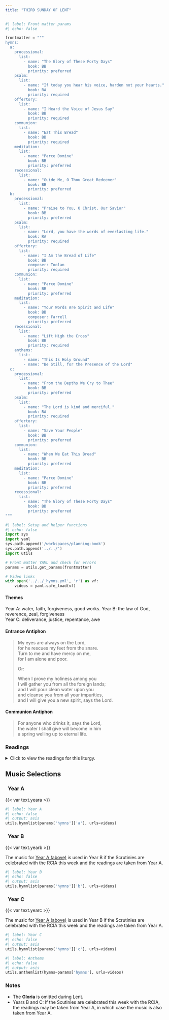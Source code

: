 ```yaml
---
title: "THIRD SUNDAY OF LENT"
---
```


```python
#| label: Front matter params
#| echo: false

frontmatter = """
hymns:
  a:
    processional:
      list:
        - name: "The Glory of These Forty Days"
          book: BB
          priority: preferred
    psalm:
      list:
        - name: "If today you hear his voice, harden not your hearts."
          book: RA
          priority: required
    offertory:
      list:
        - name: "I Heard the Voice of Jesus Say"
          book: BB
          priority: required
    communion:
      list:
        - name: "Eat This Bread"
          book: BB
          priority: required
    meditation:
      list:
        - name: "Parce Domine"
          book: BB
          priority: preferred
    recessional:
      list:
        - name: "Guide Me, O Thou Great Redeemer"
          book: BB
          priority: preferred
  b:
    processional:
      list:
        - name: "Praise to You, O Christ, Our Savior"
          book: BB
          priority: preferred
    psalm:
      list:
        - name: "Lord, you have the words of everlasting life."
          book: RA
          priority: required
    offertory:
      list:
        - name: "I Am the Bread of Life"
          book: BB
          composer: Toolan
          priority: required
    communion:
      list:
        - name: "Parce Domine"
          book: BB
          priority: preferred
    meditation:
      list:
        - name: "Your Words Are Spirit and Life"
          book: BB
          composer: Farrell
          priority: preferred
    recessional:
      list:
        - name: "Lift High the Cross"
          book: BB
          priority: required
    anthems:
      list:
        - name: "This Is Holy Ground"
        - name: "Be Still, for the Presence of the Lord"
  c:
    processional:
      list:
        - name: "From the Depths We Cry to Thee"
          book: BB
          priority: preferred
    psalm:
      list:
        - name: "The Lord is kind and merciful."
          book: RA
          priority: required
    offertory:
      list:
        - name: "Save Your People"
          book: BB
          priority: preferred
    communion:
      list:
        - name: "When We Eat This Bread"
          book: BB
          priority: preferred
    meditation:
      list:
        - name: "Parce Domine"
          book: BB
          priority: preferred
    recessional:
      list:
        - name: "The Glory of These Forty Days"
          book: BB
          priority: preferred
"""
```

```python
#| label: Setup and helper functions
#| echo: false
import sys
import yaml
sys.path.append('/workspaces/planning-book')
sys.path.append('../../')
import utils

# Front matter YAML and check for errors
params = utils.get_params(frontmatter)

# Video links
with open('../../_hymns.yml', 'r') as vf:
    videos = yaml.safe_load(vf)
```

:::  {.red}
#### **Themes**
:::

[Year A:]{.red} water, faith, forgiveness, good works. 
[Year B:]{.red} the law of God, reverence, zeal, forgiveness  
[Year C:]{.red} deliverance, justice, repentance, awe

:::  {.red}
#### **Entrance Antiphon**
:::

> My eyes are always on the Lord,  
> for he rescues my feet from the snare.  
> Turn to me and have mercy on me,  
> for I am alone and poor.  
>  
> [Or:]{.red}  
>  
> When I prove my holiness among you  
> I will gather you from all the foreign lands;  
> and I will pour clean water upon you  
> and cleanse you from all your impurities,  
> and I will give you a new spirit, says the Lord.

:::  {.red}
#### **Communion Antiphon**
:::

> For anyone who drinks it, says the Lord,  
> the water I shall give will become in him  
> a spring welling up to eternal life.

:::: {.content-visible when-format="html"}
::: {.red}
### Readings
:::

<details>
  <summary>Click to view the readings for this liturgy.</summary>

::: {.red}
### &nbsp; Year A

#### First Reading [Exodus 17:3-7]{style="float:right" .small}
:::

In those days, in their thirst for water,  
the people grumbled against Moses,  
saying, “Why did you ever make us leave Egypt?  
Was it just to have us die here of thirst  
with our children and our livestock?”  
So Moses cried out to the LORD,  
“What shall I do with this people?  
a little more and they will stone me!”  
The LORD answered Moses,  
“Go over there in front of the people,  
along with some of the elders of Israel,  
holding in your hand, as you go,  
the staff with which you struck the river. 
I will be standing there in front of you on the rock in Horeb.  
Strike the rock, and the water will flow from it  
for the people to drink.”  
This Moses did, in the presence of the elders of Israel.  
The place was called Massah and Meribah,  
because the Israelites quarreled there  
and tested the LORD, saying,  
“Is the LORD in our midst or not?”  

***

::: {.red}
#### Responsorial Psalm [Psalm 95:1-2, 6-7, 8-9]{style="float:right" .small}
:::

**[℟.]{.red}** **If today you hear his voice, harden not your hearts.**  

Come, let us sing joyfully to the LORD;  
&emsp; let us acclaim the Rock of our salvation.  
Let us come into his presence with thanksgiving;  
&emsp; let us joyfully sing psalms to him. **[℟.]{.red}**  

Come, let us bow down in worship;  
&emsp; let us kneel before the LORD who made us.  
For he is our God,  
&emsp; and we are the people he shepherds, the flock he guides. **[℟.]{.red}**  

Oh, that today you would hear his voice:  
&emsp; “Harden not your hearts as at Meribah,  
&emsp; as in the day of Massah in the desert,  
Where your fathers tempted me;  
&emsp; they tested me though they had seen my works.” **[℟.]{.red}**  

***

::: {.red}
#### Second Reading [Romans 5:1-2, 5-8]{style="float:right" .small}
:::

Brothers and sisters:  
Since we have been justified by faith,  
we have peace with God through our Lord Jesus Christ,  
through whom we have gained access by faith  
to this grace in which we stand,  
and we boast in hope of the glory of God.  

And hope does not disappoint,  
because the love of God has been poured out into our hearts  
through the Holy Spirit who has been given to us.  
For Christ, while we were still helpless,  
died at the appointed time for the ungodly.  
Indeed, only with difficulty does one die for a just person,  
though perhaps for a good person one might even find courage to die.  
But God proves his love for us  
in that while we were still sinners Christ died for us.  

***

::: {.red}
#### Gospel Acclamation [John 4:42, 15]{style="float:right" .small}
:::

**[℟.]{.red}** **Praise to you, Lord Jesus Christ, king of endless glory.**  
Lord, you are truly the Savior of the world;  
give me living water, that I may never thirst again. **[℟.]{.red}**

***

::: {.red}
#### Gospel [John 4:5-42 or 4:5-15, 19b-26, 39a, 40-42]{style="float:right" .small}
:::

Jesus came to a town of Samaria called Sychar,  
near the plot of land that Jacob had given to his son Joseph.  
Jacob’s well was there.  
Jesus, tired from his journey, sat down there at the well.  
It was about noon.  

A woman of Samaria came to draw water.  
Jesus said to her,  
“Give me a drink.”  
His disciples had gone into the town to buy food.  
The Samaritan woman said to him,  
“How can you, a Jew, ask me, a Samaritan woman, for a drink?”  
—For Jews use nothing in common with Samaritans.—  
Jesus answered and said to her,  
“If you knew the gift of God  
and who is saying to you, ‘Give me a drink,‘  
you would have asked him  
and he would have given you living water.”  
The woman said to him,  
“Sir, you do not even have a bucket and the cistern is deep;  
where then can you get this living water?  
Are you greater than our father Jacob,  
who gave us this cistern and drank from it himself  
with his children and his flocks?”  
Jesus answered and said to her,  
“Everyone who drinks this water will be thirsty again;  
but whoever drinks the water I shall give will never thirst;  
the water I shall give will become in him  
a spring of water welling up to eternal life.”  
The woman said to him,  
“Sir, give me this water, so that I may not be thirsty  
or have to keep coming here to draw water.”  

Jesus said to her,  
“Go call your husband and come back.”  
The woman answered and said to him,  
“I do not have a husband.”  
Jesus answered her,  
“You are right in saying, ‘I do not have a husband.’  
For you have had five husbands,  
and the one you have now is not your husband.  
What you have said is true.”  
The woman said to him,  
“Sir, I can see that you are a prophet.  
Our ancestors worshiped on this mountain;   
but you people say that the place to worship is in Jerusalem.”  
Jesus said to her,  
“Believe me, woman, the hour is coming  
when you will worship the Father  
neither on this mountain nor in Jerusalem.  
You people worship what you do not understand;  
we worship what we understand,  
because salvation is from the Jews.  
But the hour is coming, and is now here,  
when true worshipers will worship the Father in Spirit and truth;  
and indeed the Father seeks such people to worship him.  
God is Spirit, and those who worship him  
must worship in Spirit and truth.”  
The woman said to him,  
“I know that the Messiah is coming, the one called the Christ;  
when he comes, he will tell us everything.”  
Jesus said to her,  
“I am he, the one speaking with you.”  

At that moment his disciples returned,  
and were amazed that he was talking with a woman,  
but still no one said, “What are you looking for?”  
or “Why are you talking with her?”  
The woman left her water jar  
and went into the town and said to the people,  
“Come see a man who told me everything I have done.  
Could he possibly be the Christ?”  
They went out of the town and came to him.  
Meanwhile, the disciples urged him, “Rabbi, eat.”  
But he said to them,  
“I have food to eat of which you do not know.”  
So the disciples said to one another,  
“Could someone have brought him something to eat?”  
Jesus said to them,  
“My food is to do the will of the one who sent me  
and to finish his work.  
Do you not say, ‘In four months the harvest will be here’?  
I tell you, look up and see the fields ripe for the harvest.  
The reaper is already receiving payment  
and gathering crops for eternal life,  
so that the sower and reaper can rejoice together.  
For here the saying is verified that ‘One sows and another reaps.’  
I sent you to reap what you have not worked for;  
others have done the work,  
and you are sharing the fruits of their work.”  

Many of the Samaritans of that town began to believe in him  
because of the word of the woman who testified,  
“He told me everything I have done.”  
When the Samaritans came to him,  

they invited him to stay with them;   
and he stayed there two days.  
Many more began to believe in him because of his word,  
and they said to the woman,  
“We no longer believe because of your word;  
for we have heard for ourselves,  
and we know that this is truly the savior of the world.”  

[Or:]{.red}

Jesus came to a town of Samaria called Sychar,  
near the plot of land that Jacob had given to his son Joseph.  
Jacob’s well was there.  
Jesus, tired from his journey, sat down there at the well.  
It was about noon.  

A woman of Samaria came to draw water.  
Jesus said to her,  
“Give me a drink.”  
His disciples had gone into the town to buy food.  
The Samaritan woman said to him,  
“How can you, a Jew, ask me, a Samaritan woman, for a drink?”  
—For Jews use nothing in common with Samaritans.—  
Jesus answered and said to her,  
“If you knew the gift of God  
and who is saying to you, ‘Give me a drink,‘  
you would have asked him  
and he would have given you living water.”  
The woman said to him,  
“Sir, you do not even have a bucket and the cistern is deep;  
where then can you get this living water?  
Are you greater than our father Jacob,  
who gave us this cistern and drank from it himself  
with his children and his flocks?”  
Jesus answered and said to her,  
“Everyone who drinks this water will be thirsty again;  
but whoever drinks the water I shall give will never thirst;  
the water I shall give will become in him  
a spring of water welling up to eternal life.”  
The woman said to him,  
“Sir, give me this water, so that I may not be thirsty  
or have to keep coming here to draw water.  

“I can see that you are a prophet.  
Our ancestors worshiped on this mountain;  
but you people say that the place to worship is in Jerusalem.”  
Jesus said to her,  
“Believe me, woman, the hour is coming  
when you will worship the Father  
neither on this mountain nor in Jerusalem.  
You people worship what you do not understand;  
we worship what we understand,  
because salvation is from the Jews.  
But the hour is coming, and is now here,  
when true worshipers will worship the Father in Spirit and truth;  
and indeed the Father seeks such people to worship him.  
God is Spirit, and those who worship him  
must worship in Spirit and truth.”  
The woman said to him,  
“I know that the Messiah is coming, the one called the Christ;  
when he comes, he will tell us everything.”  
Jesus said to her,  
“I am he, the one who is speaking with you.”  

Many of the Samaritans of that town began to believe in him.  
When the Samaritans came to him,  
they invited him to stay with them;   
and he stayed there two days.  
Many more began to believe in him because of his word,  
and they said to the woman,  
“We no longer believe because of your word;  
for we have heard for ourselves,  
and we know that this is truly the savior of the world.”  

::: {.centered}
{{< var symbols.cross >}} &nbsp; {{< var symbols.cross >}} &nbsp; {{< var symbols.cross >}}
:::

::: {.red}
### &nbsp; Year B

[If the Scrutinies are celebrated with the RCIA this week, the readings are taken from [Year A above](#year-a).]{.red}

#### First Reading [Exodus 20:1-17 or 20:1-3, 7-8, 12-17]{style="float:right" .small}
:::

In those days, God delivered all these commandments:  
“I, the LORD, am your God,  
who brought you out of the land of Egypt, that place of slavery.  
You shall not have other gods besides me.  
You shall not carve idols for yourselves  
in the shape of anything in the sky above  
or on the earth below or in the waters beneath the earth;  
you shall not bow down before them or worship them.  
For I, the LORD, your God, am a jealous God,  
inflicting punishment for their fathers’ wickedness  
on the children of those who hate me,  
down to the third and fourth generation;  
but bestowing mercy down to the thousandth generation  
on the children of those who love me and keep my commandments.  

“You shall not take the name of the LORD, your God, in vain.  
For the LORD will not leave unpunished  
the one who takes his name in vain.  

“Remember to keep holy the sabbath day.  
Six days you may labor and do all your work,  
but the seventh day is the sabbath of the LORD, your God.  
No work may be done then either by you, or your son or daughter,  
or your male or female slave, or your beast,  
or by the alien who lives with you.  
In six days the LORD made the heavens and the earth,  
the sea and all that is in them;  
but on the seventh day he rested.  
That is why the LORD has blessed the sabbath day and made it holy.

“Honor your father and your mother,  
that you may have a long life in the land  
which the LORD, your God, is giving you.  
You shall not kill.  
You shall not commit adultery.  
You shall not steal.  
You shall not bear false witness against your neighbor.  
You shall not covet your neighbor’s house.  
You shall not covet your neighbor’s wife,  
nor his male or female slave, nor his ox or ass,  
nor anything else that belongs to him.”

[Or:]{.red}

In those days, God delivered all these commandments:  
“I, the LORD am your God,  
who brought you out of the land of Egypt, that place of slavery.  
You shall not have other gods besides me.  

“You shall not take the name of the LORD, your God, in vain.  
For the LORD will not leave unpunished  
the one who takes his name in vain.  

“Remember to keep holy the sabbath day.  
Honor your father and your mother,  
that you may have a long life in the land  
which the Lord, your God, is giving you.  
You shall not kill.  
You shall not commit adultery.  
You shall not steal.  
You shall not bear false witness against your neighbor.  
You shall not covet your neighbor’s house.  
You shall not covet your neighbor’s wife,  
nor his male or female slave, nor his ox or ass,  
nor anything else that belongs to him.”

***

::: {.red}
#### Responsorial Psalm [John 6:68c; Psalm 19:8, 9, 10, 11]{style="float:right" .small}
:::

**[℟.]{.red}** **Lord, you have the words of everlasting life.**  

The law of the LORD is perfect,  
&emsp; refreshing the soul;  
The decree of the LORD is trustworthy,  
&emsp; giving wisdom to the simple. **[℟.]{.red}**  

The precepts of the LORD are right,  
&emsp; rejoicing the heart;  
the command of the LORD is clear,  
&emsp; enlightening the eye. **[℟.]{.red}**  

The fear of the LORD is pure,  
&emsp; enduring forever;  
the ordinances of the LORD are true,  
&emsp; all of them just. **[℟.]{.red}**  

They are more precious than gold,  
&emsp; than a heap of purest gold;  
sweeter also than syrup  
&emsp; or honey from the comb. **[℟.]{.red}**  

***

::: {.red}
#### Second Reading [1 Corinthians 1:22-25]{style="float:right" .small}
:::

Brothers and sisters:  
Jews demand signs and Greeks look for wisdom,  
but we proclaim Christ crucified,  
a stumbling block to Jews and foolishness to Gentiles,  
but to those who are called, Jews and Greeks alike,  
Christ the power of God and the wisdom of God.  
For the foolishness of God is wiser than human wisdom,  
and the weakness of God is stronger than human strength.  

***

::: {.red}
#### Gospel Acclamation [John 3:16]{style="float:right" .small}
:::

**[℟.]{.red}** **Praise to you, Lord Jesus Christ, king of endless glory.**  
God so loved the world that he gave his only Son,  
so that everyone who believes in him might have eternal life. **[℟.]{.red}**  

***

::: {.red}
#### Gospel [John 2:13-25]{style="float:right" .small}
:::

Since the Passover of the Jews was near,  
Jesus went up to Jerusalem.  
He found in the temple area those who sold oxen, sheep, and doves,  
as well as the money changers seated there.  
He made a whip out of cords  
and drove them all out of the temple area, with the sheep and oxen,  
and spilled the coins of the money changers  
and overturned their tables,  
and to those who sold doves he said,  
“Take these out of here,  
and stop making my Father’s house a marketplace.”  
His disciples recalled the words of Scripture,  
*Zeal for your house will consume me.*  
At this the Jews answered and said to him,  
“What sign can you show us for doing this?”  
Jesus answered and said to them,  
“Destroy this temple and in three days I will raise it up.”  
The Jews said,  
“This temple has been under construction for forty-six years,  
and you will raise it up in three days?”  
But he was speaking about the temple of his body.  
Therefore, when he was raised from the dead,  
his disciples remembered that he had said this,  
and they came to believe the Scripture  
and the word Jesus had spoken.  

While he was in Jerusalem for the feast of Passover,  
many began to believe in his name  
when they saw the signs he was doing.  
But Jesus would not trust himself to them because he knew them all,  
and did not need anyone to testify about human nature.  
He himself understood it well.  

::: {.centered}
{{< var symbols.cross >}} &nbsp; {{< var symbols.cross >}} &nbsp; {{< var symbols.cross >}}
:::

::: {.red}
### &nbsp; Year C

[If the Scrutinies are celebrated with the RCIA this week, the readings are taken from [Year A above](#year-a).]{.red}

#### First Reading [Exodus 3:1-8a, 13-15]{style="float:right" .small}
:::

Moses was tending the flock of his father-in-law Jethro,  
the priest of Midian.  
Leading the flock across the desert, he came to Horeb,  
the mountain of God.  
There an angel of the LORD appeared to Moses in fire  
flaming out of a bush.  
As he looked on, he was surprised to see that the bush,  
though on fire, was not consumed.  
So Moses decided,  
“I must go over to look at this remarkable sight,  
and see why the bush is not burned.”  

When the LORD saw him coming over to look at it more closely,  
God called out to him from the bush, "Moses! Moses!”  
He answered, “Here I am.”  
God said, “Come no nearer!  
Remove the sandals from your feet,  
for the place where you stand is holy ground.  
I am the God of your fathers,“ he continued,  
“the God of Abraham, the God of Isaac, the God of Jacob.”  
Moses hid his face, for he was afraid to look at God.  
But the LORD said,  
“I have witnessed the affliction of my people in Egypt  
and have heard their cry of complaint against their slave drivers,  
so I know well what they are suffering.  
Therefore I have come down to rescue them  
from the hands of the Egyptians  
and lead them out of that land into a good and spacious land,  
a land flowing with milk and honey.”  

Moses said to God, “But when I go to the Israelites  
and say to them, ‘The God of your fathers has sent me to you,’  
if they ask me, ‘What is his name?’ what am I to tell them?”  
God replied, “I am who am.”  
Then he added, “This is what you shall tell the Israelites:  
I AM sent me to you.”  

God spoke further to Moses, “Thus shall you say to the Israelites:  
The LORD, the God of your fathers,  
the God of Abraham, the God of Isaac, the God of Jacob,  
has sent me to you.  

“This is my name forever;  
thus am I to be remembered through all generations.”  

***

::: {.red}
#### Responsorial Psalm [Psalm 103: 1-2, 3-4, 6-7, 8, 11]{style="float:right" .small}
:::

**[℟.]{.red}** **The Lord is kind and merciful.**  

Bless the LORD, O my soul;  
&emsp; and all my being, bless his holy name.  
Bless the LORD, O my soul,  
&emsp; and forget not all his benefits. **[℟.]{.red}**  

He pardons all your iniquities,  
&emsp; heals all your ills,  
He redeems your life from destruction,  
&emsp; crowns you with kindness and compassion. **[℟.]{.red}**  

The LORD secures justice  
&emsp; and the rights of all the oppressed.  
He has made known his ways to Moses,  
&emsp; and his deeds to the children of Israel. **[℟.]{.red}**  

Merciful and gracious is the LORD,  
&emsp; slow to anger and abounding in kindness.  
For as the heavens are high above the earth,  
&emsp; so surpassing is his kindness toward those who fear him. **[℟.]{.red}**  

***

::: {.red}
#### Second Reading [1 Corinthians 10:1-6, 10-12]{style="float:right" .small}
:::

I do not want you to be unaware, brothers and sisters,  
that our ancestors were all under the cloud  
and all passed through the sea,  
and all of them were baptized into Moses  
in the cloud and in the sea.  
All ate the same spiritual food,  
and all drank the same spiritual drink,  
for they drank from a spiritual rock that followed them,  
and the rock was the Christ.  
Yet God was not pleased with most of them,  
for they were struck down in the desert.  

These things happened as examples for us,  
so that we might not desire evil things, as they did.  
Do not grumble as some of them did,  
and suffered death by the destroyer.  
These things happened to them as an example,  
and they have been written down as a warning to us,  
upon whom the end of the ages has come.  
Therefore, whoever thinks he is standing secure  
should take care not to fall.

***

::: {.red}
#### Gospel Acclamation [Matthew 4:17]{style="float:right" .small}
:::

**[℟.]{.red}** **Praise to you, Lord Jesus Christ, king of endless glory.**  
Repent, says the Lord;  
the kingdom of heaven is at hand. **[℟.]{.red}** 

***

::: {.red}
#### Gospel [Luke 13:1-9]{style="float:right" .small}
:::

Some people told Jesus about the Galileans  
whose blood Pilate had mingled with the blood of their sacrifices.  
Jesus said to them in reply,  
“Do you think that because these Galileans suffered in this way  
they were greater sinners than all other Galileans?  
By no means!  
But I tell you, if you do not repent,  
you will all perish as they did!  
Or those eighteen people who were killed  
when the tower at Siloam fell on them—  
do you think they were more guilty  
than everyone else who lived in Jerusalem?  
By no means!  
But I tell you, if you do not repent,  
you will all perish as they did!”  

And he told them this parable:  
“There once was a person who had a fig tree planted in his orchard,  
and when he came in search of fruit on it but found none,  
he said to the gardener,  
‘For three years now I have come in search of fruit on this fig tree  
but have found none.  
So cut it down.  
Why should it exhaust the soil?’  
He said to him in reply,  
‘Sir, leave it for this year also,  
and I shall cultivate the ground around it and fertilize it;  
it may bear fruit in the future.  
If not you can cut it down.’”  

::: {.centered}
{{< var symbols.cross >}} &nbsp; {{< var symbols.cross >}} &nbsp; {{< var symbols.cross >}}
:::

</details>
::::

::: {.red}
## Music Selections
:::

::: {.titlered}
### &nbsp; Year A
:::
{{< var text.yeara >}}

```python
#| label: Year A
#| echo: false
#| output: asis
utils.hymnlist(params['hymns']['a'], urls=videos)
```

::: {.titlered}
### &nbsp; Year B
:::
{{< var text.yearb >}}

[The music for [Year A (above)](#year-a-1) is used in Year B if the Scrutinies are celebrated with the RCIA this week and the readings are taken from Year A.]{.red}

```python
#| label: Year B
#| echo: false
#| output: asis
utils.hymnlist(params['hymns']['b'], urls=videos)
```

::: {.titlered}
### &nbsp; Year C
:::
{{< var text.yearc >}}

[The music for [Year A (above)](#year-a-1) is used in Year B if the Scrutinies are celebrated with the RCIA this week and the readings are taken from Year A.]{.red}

```python
#| label: Year C
#| echo: false
#| output: asis
utils.hymnlist(params['hymns']['c'], urls=videos)
```


```python
#| label: Anthems
#| echo: false
#| output: asis
utils.anthemlist(hymns=params['hymns'], urls=videos)
```

::: {.red}
### Notes
:::

* The **Gloria** is omitted during Lent.
* [Years B and C:]{.red} If the Scutinies are celebrated this week with the RCIA, the readings may be taken from Year A, in which case the music is also taken from Year A.